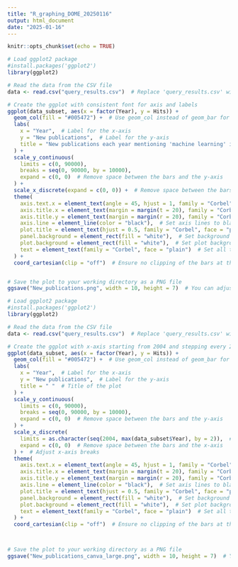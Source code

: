 ```yaml
---
title: "R_graphing_DOME_20250116"
output: html_document
date: "2025-01-16"
---
```


```r
knitr::opts_chunk$set(echo = TRUE)
```

```r
# Load ggplot2 package
#install.packages('ggplot2')
library(ggplot2)

# Read the data from the CSV file
data <- read.csv("query_results.csv")  # Replace 'query_results.csv' with the actual file name

# Create the ggplot with consistent font for axis and labels
ggplot(data_subset, aes(x = factor(Year), y = Hits)) +
  geom_col(fill = "#005472") +  # Use geom_col instead of geom_bar for direct control of heights
  labs(
    x = "Year",  # Label for the x-axis
    y = "New publications",  # Label for the y-axis
    title = "New publications each year mentioning 'machine learning' in EPMC"  # Title of the plot
  ) +
  scale_y_continuous(
    limits = c(0, 90000), 
    breaks = seq(0, 90000, by = 10000),
    expand = c(0, 0)  # Remove space between the bars and the y-axis
  ) +
  scale_x_discrete(expand = c(0, 0)) +  # Remove space between the bars and the x-axis
  theme(
    axis.text.x = element_text(angle = 45, hjust = 1, family = "Corbel", face = "plain", margin = margin(t = 5)),  # Rotate x-axis labels and bring them closer to the axis
    axis.title.x = element_text(margin = margin(t = 20), family = "Corbel", face = "plain"),  # Set x-axis title font to Corbel and make font weight consistent
    axis.title.y = element_text(margin = margin(r = 20), family = "Corbel", face = "plain"),  # Set y-axis title font to Corbel and make font weight consistent
    axis.line = element_line(color = "black"),  # Set axis lines to black
    plot.title = element_text(hjust = 0.5, family = "Corbel", face = "plain"),  # Center the plot title and set font to Corbel
    panel.background = element_rect(fill = "white"),  # Set background color to white
    plot.background = element_rect(fill = "white"),  # Set plot background color to white
    text = element_text(family = "Corbel", face = "plain")  # Set all text elements to use Corbel font with consistent thickness
  ) +
  coord_cartesian(clip = "off")  # Ensure no clipping of the bars at the edges


# Save the plot to your working directory as a PNG file
ggsave("New_publications.png", width = 10, height = 7)  # You can adjust the width and height as needed

```

```r
# Load ggplot2 package
#install.packages('ggplot2')
library(ggplot2)

# Read the data from the CSV file
data <- read.csv("query_results.csv")  # Replace 'query_results.csv' with the actual file name

# Create the ggplot with x-axis starting from 2004 and stepping every 2 years
ggplot(data_subset, aes(x = factor(Year), y = Hits)) +
  geom_col(fill = "#005472") +  # Use geom_col instead of geom_bar for direct control of heights
  labs(
    x = "Year",  # Label for the x-axis
    y = "New publications",  # Label for the y-axis
    title = " "  # Title of the plot
  ) +
  scale_y_continuous(
    limits = c(0, 90000), 
    breaks = seq(0, 90000, by = 10000),
    expand = c(0, 0)  # Remove space between the bars and the y-axis
  ) +
  scale_x_discrete(
    limits = as.character(seq(2004, max(data_subset$Year), by = 2)),  # Limit x-axis from 2004 with steps of 2 years
    expand = c(0, 0)  # Remove space between the bars and the x-axis
  ) +  # Adjust x-axis breaks
  theme(
    axis.text.x = element_text(angle = 45, hjust = 1, family = "Corbel", face = "plain", margin = margin(t = 5)),  # Rotate x-axis labels and bring them closer to the axis
    axis.title.x = element_text(margin = margin(t = 20), family = "Corbel", face = "plain"),  # Set x-axis title font to Corbel and make font weight consistent
    axis.title.y = element_text(margin = margin(r = 20), family = "Corbel", face = "plain"),  # Set y-axis title font to Corbel and make font weight consistent
    axis.line = element_line(color = "black"),  # Set axis lines to black
    plot.title = element_text(hjust = 0.5, family = "Corbel", face = "plain"),  # Center the plot title and set font to Corbel
    panel.background = element_rect(fill = "white"),  # Set background color to white
    plot.background = element_rect(fill = "white"),  # Set plot background color to white
    text = element_text(family = "Corbel", face = "plain")  # Set all text elements to use Corbel font with consistent thickness
  ) +
  coord_cartesian(clip = "off")  # Ensure no clipping of the bars at the edges



# Save the plot to your working directory as a PNG file
ggsave("New_publications_canva_large.png", width = 10, height = 7)  # You can adjust the width and height as needed

```



